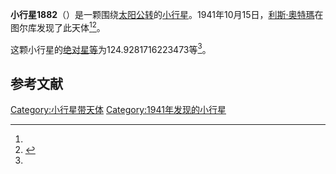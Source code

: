 {{Infobox planet
| bgcolour = #FFFFC0
| name = 1882 Rauma
| symbol = 
| image = 
| caption = 
| discovery = yes
| discovery_ref = 
| discoverer = [[利斯·奧特瑪|利斯·奧特瑪]]
| discovery_site = [[图尔库|图尔库]] 
| discovered = 1941年10月15日
| designations = yes
| mp_name = 
| named_after = 
| alt_names = 1941 UJ/ 1955 KC / 1972 RP1 / 1972 RX
| mp_category = [[主带小行星|主带小行星]]
| orbit_ref = <ref name="a">[http://ssd.jpl.nasa.gov/sbdb.cgi?sstr=1882 1882 Rauma] {{Wayback|url=http://ssd.jpl.nasa.gov/sbdb.cgi?sstr=1882 |date=20201122001417 }}，小行星數據庫瀏覽器（JPL Small-Body Database Browser）－[[美国国家航空航天局|美国国家航空航天局]]喷气推进实验室</ref>
| epoch = 2456400.5 (2013年4月18日更新)
| aphelion = {{convert|3.296125388199854|AU|km|3|abbr=on|lk=out}}
| perihelion = {{convert|2.718094223783337|AU|km|3|abbr=on}}
| semimajor = {{convert|3.007109805991595|AU|km|3|abbr=on}}
| eccentricity = 0.096110751
| period = 1904.681472 [[日|日]]<br />5.21[[儒略年|儒略年]]
| avg_speed = 
| inclination = 9.477879477481752
| asc_node = 201.3191696590051
| mean_anomaly = 
| arg_peri = 124.9281716223473
| satellites = 
| physical_characteristics = yes
| dimensions = 
| mass = 
| density = 
| surface_grav = 
| escape_velocity = 
| sidereal_day = 
| axial_tilt = 
| pole_ecliptic_lat = 
| pole_ecliptic_lon = 
| albedo = 
| temperatures= 
| temp_name1 = 
| mean_temp_1 = 
| max_temp_1 = 
| temp_name2 = 
| max_temp_2 = 
| spectral_type = 
| abs_magnitude = 124.9281716223473
}}

'''小行星1882'''（{{lang-en|1882 Rauma}}）是一颗围绕[[太阳|太阳]][[公转|公转]]的[[小行星|小行星]]。1941年10月15日，[[利斯·奧特瑪|利斯·奧特瑪]]在图尔库发现了此天体<ref name="a" /><ref>{{cite news|title=小行星列表|url=http://cfa-www.harvard.edu/iau/lists/NumberedMPs.txt|accessdate=2013-07-08|newspaper=哈佛大学|archive-date=2008-05-17|archive-url=https://web.archive.org/web/20080517010638/http://cfa-www.harvard.edu/iau/lists/NumberedMPs.txt|dead-url=no}}</ref>。

这颗小行星的[[绝对星等|绝对星等]]为124.9281716223473等<ref name="a" />。

==参考文献==
{{reflist}}
{{Minor Planet Number|[[小行星1881|小行星1881]]|[[小行星1883|小行星1883]]}}

{{小天体}}

[[Category:小行星带天体|Category:小行星带天体]]
[[Category:1941年发现的小行星|Category:1941年发现的小行星]]

{{asteroid-stub}}